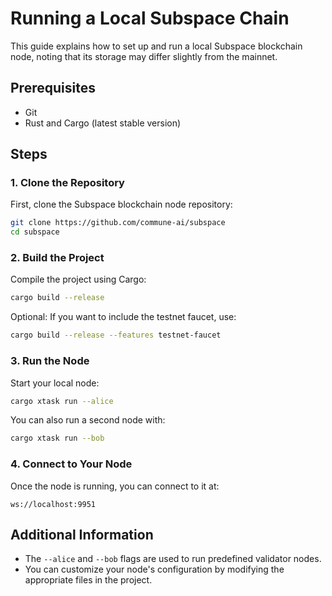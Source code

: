 # Running a Local Subspace Chain

This guide explains how to set up and run a local Subspace blockchain node, noting that its storage may differ slightly from the mainnet.

## Prerequisites

- Git
- Rust and Cargo (latest stable version)

## Steps

### 1. Clone the Repository

First, clone the Subspace blockchain node repository:

```sh
git clone https://github.com/commune-ai/subspace
cd subspace
```

### 2. Build the Project

Compile the project using Cargo:

```sh
cargo build --release
```

Optional: If you want to include the testnet faucet, use:

```sh
cargo build --release --features testnet-faucet
```

### 3. Run the Node

Start your local node:

```sh
cargo xtask run --alice
```

You can also run a second node with:

```sh
cargo xtask run --bob
```

### 4. Connect to Your Node

Once the node is running, you can connect to it at:

`ws://localhost:9951`

## Additional Information

- The `--alice` and `--bob` flags are used to run predefined validator nodes.
- You can customize your node's configuration by modifying the appropriate files in the project.
